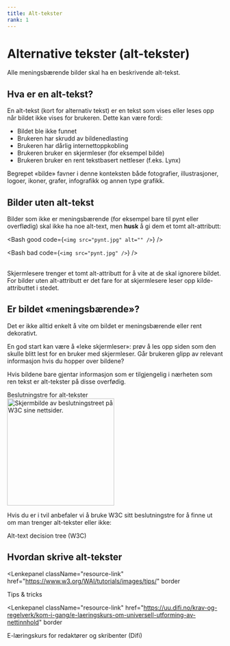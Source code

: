 ```yaml
---
title: Alt-tekster
rank: 1
---
```


# Alternative tekster (alt-tekster)

Alle meningsbærende bilder skal ha en beskrivende alt-tekst.

<TableOfContents />

## Hva er en alt-tekst?

En alt-tekst (kort for alternativ tekst) er en tekst som vises eller leses opp når bildet ikke vises for brukeren. Dette kan være fordi:

- Bildet ble ikke funnet
- Brukeren har skrudd av bildenedlasting
- Brukeren har dårlig internettoppkobling
- Brukeren bruker en skjermleser (for eksempel bilde)
- Brukeren bruker en rent tekstbasert nettleser (f.eks. Lynx)

<Alert variant="info">
  Begrepet «bilde» favner i denne konteksten både fotografier, illustrasjoner,
  logoer, ikoner, grafer, infografikk og annen type grafikk.
</Alert>

## Bilder uten alt-tekst

Bilder som ikke er meningsbærende (for eksempel bare til pynt eller overflødig) skal ikke ha noe alt-text, men <strong>husk</strong> å gi dem et tomt alt-attributt:

<Bash good code={`<img src="pynt.jpg" alt="" />`} />

<Bash bad code={`<img src="pynt.jpg" />`} />

<br />
<Alert variant="warning">
  Skjermlesere trenger et tomt alt-attributt for å vite at de skal ignorere
  bildet. For bilder uten alt-attributt er det fare for at skjermlesere leser
  opp kilde-attributtet i stedet.
</Alert>

## Er bildet «meningsbærende»?

Det er ikke alltid enkelt å vite om bildet er meningsbærende eller rent dekorativt.

En god start kan være å «leke skjermleser»: prøv å les opp siden som den skulle blitt lest for en bruker med skjermleser. Går brukeren glipp av relevant informasjon hvis du hopper over bildene?

Hvis bildene bare gjentar informasjon som er tilgjengelig i nærheten som ren tekst er alt-tekster på disse overfødig.

<Preview noCode>
  <Undertittel>Beslutningstre for alt-tekster</Undertittel>
  <div className="decision-tree-promo">
    <div className="decision-tree-screenshot">
      <img
        src={"/alt-decision-tree.png"}
        width="250px"
        alt="Skjermbilde av beslutningstreet på W3C sine nettsider."
      />
    </div>
    <div>
      <p>
        Hvis du er i tvil anbefaler vi å bruke W3C sitt beslutningstre for å
        finne ut om man trenger alt-tekster eller ikke:
      </p>
      <Lenkepanel
        className="resource-link"
        href="https://www.w3.org/WAI/tutorials/images/decision-tree/"
        border
      >
        <div className="w3clogo">
          <W3CLogo />
        </div>
        <Undertittel className="lenkepanel__heading">
          Alt-text decision tree (W3C)
        </Undertittel>
      </Lenkepanel>
    </div>
  </div>
</Preview>

## Hvordan skrive alt-tekster

<Lenkepanel
  className="resource-link"
  href="https://www.w3.org/WAI/tutorials/images/tips/"
  border
>
  <div className="w3clogo">
    <W3CLogo />
  </div>
  <Undertittel className="lenkepanel__heading">Tips &amp; tricks</Undertittel>
</Lenkepanel>

<Lenkepanel
  className="resource-link"
  href="https://uu.difi.no/krav-og-regelverk/kom-i-gang/e-laeringskurs-om-universell-utforming-av-nettinnhold"
  border
>
  <Undertittel className="lenkepanel__heading">
    E-læringskurs for redaktører og skribenter (Difi)
  </Undertittel>
</Lenkepanel>
